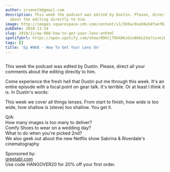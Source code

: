```yaml
---
author: srvanelk@gmail.com
description: This week the podcast was edited by Dustin. Please, direct all your comments
  about the editing directly to him.
image: http://images.squarespace-cdn.com/content/v1/5b9ac0aa50a54faef024c950/1547782342884-GG4A9NC32EQAEB9PYDUT/image-asset.jpeg/img.jpg/weddingphotohangover/embed/episodes/Ep-068---How-To-Get-Your-Lens-On-e2ip5r
pubDate: 2018-11-14
slug: 2018/11/ep-068-how-to-get-your-lens-onhtml
spotifyUrl: https://open.spotify.com/show/09hCjT9XXAKzGin8bkLG3a?si=kjRZvQ1JTb6Ov3HVzSSlWA
tags: []
title: 'Ep #068 - How To Get Your Lens On'
---
```


<figure>
  <img src="http://images.squarespace-cdn.com/content/v1/5b9ac0aa50a54faef024c950/1547782342884-GG4A9NC32E## Q&A:EB9PYDUT/image-asset.jpeg/img.jpg/weddingphotohangover/embed/episodes/Ep-068---How-To-Get-Your-Lens-On-e2ip5r" alt="" />
</figure>

This week the podcast was edited by Dustin. Please, direct all your comments about the editing directly to him.

Come experience the fresh hell that Dustin put me through this week. It's an entire episode with a focal point on gear talk. It's terrible. Or at least I think it is. In Dustin's words:

This week we cover all things lenses. From start to finish, how wide is too wide, how shallow is (steve) too shallow. You get it.

Q/A:  
How many images is too many to deliver?   
Comfy Shoes to wear on a wedding day?   
What to do when you're picked 2nd?   
We also geek out about the new Netflix show Sabrina & Riverdale's cinematography

Sponsored by:  
[greetabl.com](http://greetabl.com/)  
Use code HANGOVER20 for 20% off your first order.